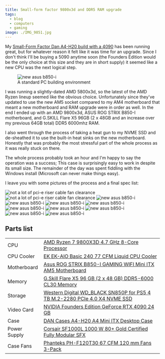 ```yaml
---
title: Small-form factor 9800x3d and DDR5 RAM upgrade
tags:
  - blog
  - computers
  - gaming
image: ./IMG_9851.jpg
---
```



My [Small-Form Factor Dan A4-H20 build with a 4090](/blog/2023/08-20-4090-in-an-a4-h2o) has been running great, but for
whatever reason it felt like it was time for an upgrade. Since I don't think I'll be buying a 5090 anytime soon (the
Founders Edition would be the only choice at this size and they are in short supply) it seemed like a new CPU was the
next logical step.

<figure class="small right">
  <img src={img9857.src} alt="new asus b850-i" />
  <figcaption>A standard PC building environment</figcaption>
</figure>

I was running a slightly-dated AMD 5800x3d, so the latest of the AMD Ryzen lineup seemed like the obvious choice.
Unfortunately since they've updated to use the new AM5 socket compared to my AM4 motherboard that meant a new
motherboard and RAM upgrade were in order as well. In the end I ended up with an AMD 9800x3d, ASUS ROG STRIX B850-I
motherboard, and G.SKILL Flare X5 96GB (2 x 48GB and an increase over my previous 64GB total) DDR5 6000mhz RAM.

I also went through the process of taking a heat gun to my NVME SSD and de-sheathed it to use the built-in heat sinks on
the new motherboard. Honestly that was probably the most stressful part of the whole process as it was really stuck on
there.

The whole process probably took an hour and I'm happy to say the operation was a success; This case is surprisingly easy
to work in despite its small size. The remainder of the day was spent fiddling with the Windows install (Microsoft can
never make things easy).

I leave you with some pictures of the process and a final spec list:

<LightboxGallery>
  <div class={styles.images}>
    <Image src={img9851} data-src={img9851.src} height={200} alt="not a lot of pci-e riser cable fan clearance" />
    <Image src={img9845} data-src={img9845.src} height={200} alt="not a lot of pci-e riser cable fan clearance" />
    <Image src={img9846} data-src={img9846.src} height={200} alt="new asus b850-i" />
    <Image src={img9847} data-src={img9847.src} height={200} alt="new asus b850-i" />
    <Image src={img9848} data-src={img9848.src} height={200} alt="new asus b850-i" />
    <Image src={img9854} data-src={img9854.src} height={200} alt="new asus b850-i" />
    <Image src={img9855} data-src={img9855.src} height={200} alt="new asus b850-i" />
    <Image src={img9856} data-src={img9856.src} height={200} alt="new asus b850-i" />
    <Image src={img9858} data-src={img9858.src} height={200} alt="new asus b850-i" />
    <Image src={img9861} data-src={img9861.src} height={200} alt="new asus b850-i" />
    <Image src={img9863} data-src={img9863.src} height={200} alt="new asus b850-i" />
  </div>
</LightboxGallery>

## Parts list

<table class="table table-striped">
  <tbody>
    <tr>
      <td class="pcpp-part-list-type">CPU</td>
      <td class="pcpp-part-list-item">
        <a href="https://pcpartpicker.com/product/fPyH99/amd-ryzen-7-9800x3d-47-ghz-8-core-processor-100-1000001084wof">
          AMD Ryzen 7 9800X3D 4.7 GHz 8-Core Processor
        </a>
      </td>
    </tr>
    <tr>
      <td class="pcpp-part-list-type">CPU Cooler</td>
      <td class="pcpp-part-list-item">
        <a href="https://pcpartpicker.com/product/jjytt6/ek-ek-aio-basic-240-77-cfm-liquid-cpu-cooler-ek-aio-basic-240">
          EK EK-AIO Basic 240 77 CFM Liquid CPU Cooler
        </a>
      </td>
    </tr>
    <tr>
      <td class="pcpp-part-list-type">Motherboard</td>
      <td class="pcpp-part-list-item">
        <a href="https://pcpartpicker.com/product/ysJBD3/asus-rog-strix-b850-i-gaming-wifi-mini-itx-am5-motherboard-rog-strix-b850-i-gaming-wifi">
          Asus ROG STRIX B850-I GAMING WIFI Mini ITX AM5 Motherboard
        </a>
      </td>
    </tr>
    <tr>
      <td class="pcpp-part-list-type">Memory</td>
      <td class="pcpp-part-list-item">
        <a href="https://pcpartpicker.com/product/6wzp99/gskill-flare-x5-96-gb-2-x-48-gb-ddr5-6000-cl30-memory-f5-6000j3036f48gx2-fx5">
          G.Skill Flare X5 96 GB (2 x 48 GB) DDR5-6000 CL30 Memory
        </a>
      </td>
    </tr>
    <tr>
      <td class="pcpp-part-list-type">Storage</td>
      <td class="pcpp-part-list-item">
        <a href="https://pcpartpicker.com/product/hFP8TW/western-digital-wd_black-sn850p-for-ps5-4-tb-m2-2280-pcie-40-x4-nvme-solid-state-drive-wdbbyv0040bnc-wrsn">
          Western Digital WD_BLACK SN850P for PS5 4 TB M.2-2280 PCIe 4.0 X4 NVME SSD
        </a>
      </td>
    </tr>
    <tr>
      <td class="pcpp-part-list-type">Video Card</td>
      <td class="pcpp-part-list-item">
        <a href="https://pcpartpicker.com/product/BCGbt6/nvidia-founders-edition-geforce-rtx-4090-24-gb-video-card-900-1g136-2530-000">
          NVIDIA Founders Edition GeForce RTX 4090 24 GB
        </a>
      </td>
    </tr>
    <tr>
      <td class="pcpp-part-list-type">Case</td>
      <td class="pcpp-part-list-item">
        <a href="https://pcpartpicker.com/product/BCcG3C/dan-cases-a4-h20-a4-mini-itx-desktop-case-a4-h20-a4">
          DAN Cases A4-H20 A4 Mini ITX Desktop Case
        </a>
      </td>
    </tr>
    <tr>
      <td class="pcpp-part-list-type">Power Supply</td>
      <td class="pcpp-part-list-item">
        <a href="https://pcpartpicker.com/product/GMbRsY/corsair-sf1000l-1000-w-80-gold-certified-fully-modular-sfx-power-supply-cp-9020246-na">
          Corsair SF1000L 1000 W 80+ Gold Certified Fully Modular SFX
        </a>
      </td>
    </tr>
    <tr>
      <td class="pcpp-part-list-type">Case Fans</td>
      <td class="pcpp-part-list-item">
        <a href="https://pcpartpicker.com/product/YwmmP6/phanteks-ph-f120t30-67-cfm-120-mm-fans-3-pack-ph-f120t30_bg_3p">
          Phanteks PH-F120T30 67 CFM 120 mm Fans 3-Pack
        </a>
      </td>
    </tr>
  </tbody>
</table>
